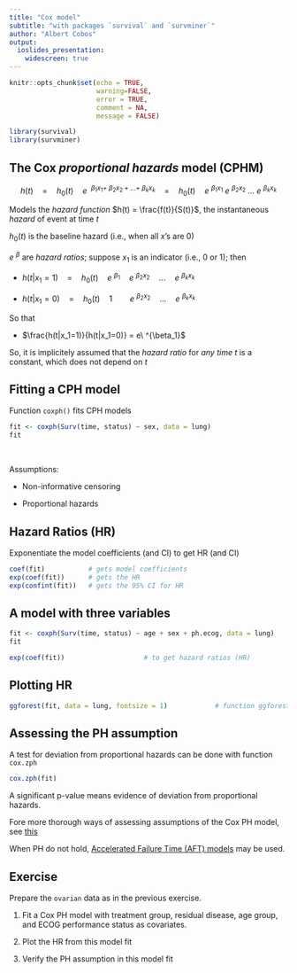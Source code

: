 ```yaml
---
title: "Cox model"
subtitle: "with packages `survival` and `survminer`"
author: "Albert Cobos"
output: 
  ioslides_presentation:
    widescreen: true
---
```


```r
knitr::opts_chunk$set(echo = TRUE, 
                      warning=FALSE, 
                      error = TRUE,
                      comment = NA,
                      message = FALSE)

library(survival)
library(survminer)
```

## The Cox _proportional hazards_ model (CPHM) {.smaller}


<center>

$h(t) \quad = \quad h_0(t) \quad e\ ^{\ \beta_1 x_1 + \ \beta_2 x_2 + ...+ \ \beta_k x_k} \quad = \quad  h_0(t) \quad e\ ^{\beta_1 x_1} \ e\ ^{\beta_2 x_2} \ ... \ e\ ^{\beta_k x_k}$ 

</center>

Models the _hazard function_ $h(t) = \frac{f(t)}{S(t)}$, the instantaneous _hazard_ of event at time $t$

$h_0(t)$ is the baseline hazard (i.e., when all $x$'s are 0)

$e\ ^{\beta}$ are _hazard ratios_; suppose $x_1$ is an indicator (i.e., 0 or 1); then  

- $h(t|x_1=1) \quad = \quad h_0(t) \quad e\ ^{\beta_1} \quad e\ ^{\beta_2 x_2} \quad ... \quad e\ ^{\beta_k x_k}$

- $h(t|x_1=0) \quad = \quad h_0(t) \quad 1 \qquad e\ ^{\beta_2 x_2} \quad ... \quad e\ ^{\beta_k x_k}$

So that  

- $\frac{h(t|x_1=1)}{h(t|x_1=0)} = e\ ^{\beta_1}$

So, it is implicitely assumed that the _hazard ratio_ for _any time t_ is a constant, which does not depend on $t$




## Fitting a CPH model {.smaller}

Function `coxph()` fits CPH models

```r

fit <- coxph(Surv(time, status) ~ sex, data = lung)
fit

```

\

Assumptions:

- Non-informative censoring

- Proportional hazards 

## Hazard Ratios (HR) {.smaller}

Exponentiate the model coefficients (and CI) to get HR (and CI)

```r
coef(fit)           # gets model coefficients
exp(coef(fit))      # gets the HR 
exp(confint(fit))   # gets the 95% CI for HR
```


## A model with three variables {.smaller}

```r

fit <- coxph(Surv(time, status) ~ age + sex + ph.ecog, data = lung)
fit

exp(coef(fit))                    # to get hazard ratios (HR)

```


## Plotting HR {.smaller}

```r

ggforest(fit, data = lung, fontsize = 1)            # function ggforest() from package survminer

```


## Assessing the PH assumption {.smaller}

A test for deviation from proportional hazards can be done with function `cox.zph` 

```r

cox.zph(fit)

```

A significant p-value means evidence of deviation from proportional hazards.

Fore more thorough ways of assessing assumptions of the Cox PH model, see [this](https://www.r-bloggers.com/cox-model-assumptions/)

When PH do not hold, [Accelerated Failure Time (AFT) models](https://pubmed.ncbi.nlm.nih.gov/17080754/) may be used.

## Exercise {.smaller}

Prepare the `ovarian`  data as in the previous exercise.

1. Fit a Cox PH model with treatment group, residual disease, age group, and ECOG performance status as covariates.

1. Plot the HR from this model fit

1. Verify the PH assumption in this model fit


